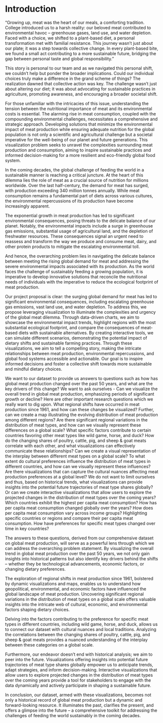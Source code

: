 # Introduction

"Growing up, meat was the heart of our meals, a comforting tradition. College introduced us to a harsh reality: our beloved meat contributed to environmental havoc – greenhouse gases, land use, and water depletion. Faced with a choice, we shifted to a plant-based diet, a personal transformation met with familial resistance. This journey wasn't just about our plate; it was a step towards collective change. In every plant-based bite, we found a small act contributing to a more sustainable future, bridging the gap between personal taste and global responsibility."

This story is personal to our team and as we navigated this personal shift, we couldn't help but ponder the broader implications. Could our individual choices truly make a difference in the grand scheme of things? The realization dawned that collective action was key. The challenge wasn't just about altering our diet; it was about advocating for sustainable practices in agriculture, promoting awareness, and encouraging a broader societal shift.

For those unfamiliar with the intricacies of this issue, understanding the tension between the nutritional importance of meat and its environmental costs is essential. The alarming rise in meat consumption, coupled with the compounding environmental challenges, necessitates a comprehensive and strategic approach. Developing solutions that minimize the environmental impact of meat production while ensuring adequate nutrition for the global population is not only a scientific and agricultural challenge but a societal imperative for the well-being of our planet and future generations. This visualization problem seeks to unravel the complexities surrounding meat production and consumption, aiming to inspire sustainable practices and informed decision-making for a more resilient and eco-friendly global food system.

In the coming decades, the global challenge of feeding the world in a sustainable manner is reaching a critical juncture. At the heart of this dilemma lies the role of meat as a crucial source of nutrition for millions worldwide. Over the last half-century, the demand for meat has surged, with production exceeding 340 million tonnes annually. While meat consumption remains a fundamental part of diets across various cultures, the environmental repercussions of its production have become increasingly apparent.

The exponential growth in meat production has led to significant environmental consequences, posing threats to the delicate balance of our planet. Notably, the environmental impacts include a surge in greenhouse gas emissions, substantial usage of agricultural land, and the depletion of freshwater resources. These consequences signal an urgent need to reassess and transform the way we produce and consume meat, dairy, and other protein products to mitigate the escalating environmental toll.

And hence, the overarching problem lies in navigating the delicate balance between meeting the rising global demand for meat and addressing the severe environmental impacts associated with its production. As the world faces the challenge of sustainably feeding a growing population, it is imperative to develop innovative solutions that reconcile the nutritional needs of individuals with the imperative to reduce the ecological footprint of meat production.

Our project proposal is clear: the surging global demand for meat has led to significant environmental consequences, including escalating greenhouse gas emissions, vast land use, and water depletion. To address this, we propose leveraging visualization to illuminate the complexities and urgency of the global meat dilemma. Through data-driven charts, we aim to showcase the environmental impact trends, highlight regions with the most substantial ecological footprint, and compare the consequences of meat-based diets with sustainable alternatives. By creating interactive tools, we can simulate different scenarios, demonstrating the potential impact of dietary shifts and sustainable farming practices. Through these visualizations, we aim to tell a compelling story, making the intricate relationships between meat production, environmental repercussions, and global food systems accessible and actionable. Our goal is to inspire informed decisions and foster a collective shift towards more sustainable and mindful dietary choices.

We want to our dataset to provide us answers to questions such as how has global meat production changed over the past 50 years, and what are the key drivers of this change?
We want to ask ourselves - Can we visualize the overall trend in global meat production, emphasizing periods of significant growth or decline?
Here are other important research questions which we really want to dig upon.
What regional shifts have occurred in meat production since 1961, and how can these changes be visualized? Further, can we create a map illustrating the evolving distribution of meat production among different regions? 
Are there significant regional variations in the distribution of meat types, and how can we visually represent these differences on a global scale?
What specific factors contribute to certain countries favoring other meat types like wild game, horse, and duck?
How do the changing shares of poultry, cattle, pig, and sheep & goat meats correlate with each other, and what visualizations can effectively communicate these relationships?
Can we create a visual representation of the interplay between different meat types on a global scale?
To what extent do cultural preferences influence the distribution of meat types in different countries, and how can we visually represent these influences?
Are there visualizations that can capture the cultural nuances affecting meat production preferences at a global level?
We do not want to limit ourselves and thus, based on historical trends, what visualizations can provide insights into the potential future trajectories of meat type shares globally?
Or can we create interactive visualizations that allow users to explore the projected changes in the distribution of meat types over the coming years?
Which countries exhibit the highest per capita meat consumption?
How has per capita meat consumption changed globally over the years?
How does per capita meat consumption vary across income groups?
Highlighting specific countries or regions and compare their per capita meat consumption.
How have preferences for specific meat types changed over time in key countries?

The answers to these questions, derived from our comprehensive dataset on global meat production, will serve as a powerful lens through which we can address the overarching problem statement. By visualizing the overall trend in global meat production over the past 50 years, we not only gain insights into historical patterns but also identify key drivers behind the shifts – whether they be technological advancements, economic factors, or changing dietary preferences.

The exploration of regional shifts in meat production since 1961, bolstered by dynamic visualizations and maps, enables us to understand how geopolitical, environmental, and economic factors have influenced the global landscape of meat production. Uncovering significant regional variations in the distribution of meat types on a global scale offers valuable insights into the intricate web of cultural, economic, and environmental factors shaping dietary choices.

Delving into the factors contributing to the preference for specific meat types in different countries, including wild game, horse, and duck, allows us to connect our dataset with cultural nuances and local traditions. Analyzing the correlations between the changing shares of poultry, cattle, pig, and sheep & goat meats provides a nuanced understanding of the interplay between these categories on a global scale.

Furthermore, our endeavor doesn't end with historical analysis; we aim to peer into the future. Visualizations offering insights into potential future trajectories of meat type shares globally empower us to anticipate trends, adapt strategies, and inform decision-making. Interactive visualizations that allow users to explore projected changes in the distribution of meat types over the coming years provide a tool for stakeholders to engage with the data dynamically and actively participate in shaping a sustainable future.

In conclusion, our dataset, armed with these visualizations, becomes not only a historical record of global meat production but a dynamic and forward-looking resource. It illuminates the past, clarifies the present, and offers a glimpse into the future – a comprehensive toolkit for addressing the challenges of feeding the world sustainably in the coming decades.





